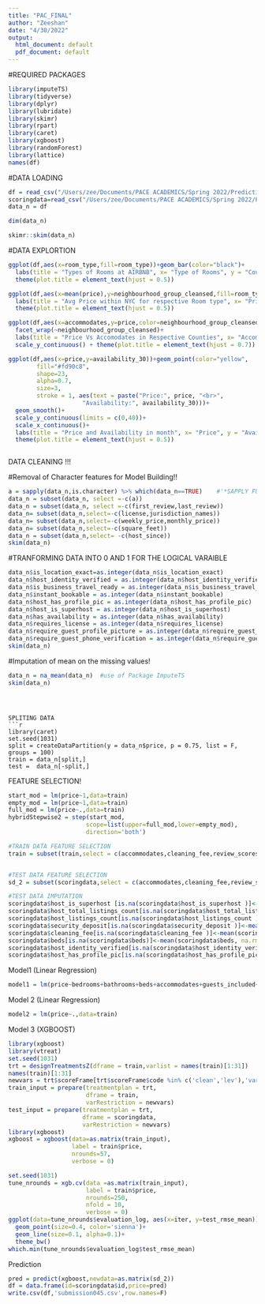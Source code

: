 ```yaml
---
title: "PAC_FINAL"
author: "Zeeshan"
date: "4/30/2022"
output:
  html_document: default
  pdf_document: default
---
```

#REQUIRED PACKAGES
```r
library(imputeTS)
library(tidyverse)
library(dplyr)
library(lubridate)
library(skimr)
library(rpart)
library(caret)
library(xgboost)
library(randomForest)
library(lattice)
names(df)
```


#DATA LOADING
```r
df = read_csv("/Users/zee/Documents/PACE ACADEMICS/Spring 2022/Predictive Analytics/predictrentlala2022/analysisData.csv")
scoringdata=read_csv("/Users/zee/Documents/PACE ACADEMICS/Spring 2022/Predictive Analytics/predictrentlala2022/scoringData.csv")
data_n = df
```


```r
dim(data_n)
```
```r
skimr::skim(data_n)
```

#DATA EXPLORTION
```r
ggplot(df,aes(x=room_type,fill=room_type))+geom_bar(color="black")+
  labs(title = "Types of Rooms at AIRBNB", x= "Type of Rooms", y = "Count")+
  theme(plot.title = element_text(hjust = 0.5))
```

```r
ggplot(df,aes(x=mean(price),y=neighbourhood_group_cleansed,fill=room_type)) + geom_bar(stat='identity') +  
  labs(title = "Avg Price within NYC for respective Room type", x= "Price", y = "Neighbourhood")+
  theme(plot.title = element_text(hjust = 0.5))
```

```r
ggplot(df,aes(x=accommodates,y=price,color=neighbourhood_group_cleansed)) + geom_point() + geom_smooth()+
  facet_wrap(~neighbourhood_group_cleansed)+
  labs(title = "Price Vs Accomodates in Respective Counties", x= "Accommodates", y = "Price")+scale_x_continuous()+
  scale_y_continuous() + theme(plot.title = element_text(hjust = 0.7))
```

```r
ggplot(df,aes(x=price,y=availability_30))+geom_point(color="yellow",
        fill="#fd90c8",
        shape=23,
        alpha=0.7,
        size=3,
        stroke = 1, aes(text = paste("Price:", price, "<br>",
                     "Availability:", availability_30)))+
  geom_smooth()+
  scale_y_continuous(limits = c(0,40))+
  scale_x_continuous()+
  labs(title = "Price and Availability in month", x= "Price", y = "Availability")+
  theme(plot.title = element_text(hjust = 0.5))
```

```r
```
DATA CLEANING !!!

#Removal of Character features for Model Building!!
```r
a = sapply(data_n,is.character) %>% which(data_n==TRUE)    #'*SAPPLY FUNCTION FOR INCLUDING ALL CHARACTER VARIABLES FOR REMOVAL*
data_n = subset(data_n, select =-c(a))
data_n = subset(data_n, select =-c(first_review,last_review))     
data_n= subset(data_n,select=-c(license,jurisdiction_names))
data_n= subset(data_n,select=-c(weekly_price,monthly_price))
data_n= subset(data_n,select=-c(square_feet))
data_n = subset(data_n,select= -c(host_since))
skim(data_n)
```

#TRANFORMING DATA INTO 0 AND 1 FOR THE LOGICAL VARAIBLE
```r
data_n$is_location_exact=as.integer(data_n$is_location_exact)
data_n$host_identity_verified = as.integer(data_n$host_identity_verified)
data_n$is_business_travel_ready = as.integer(data_n$is_business_travel_ready)
data_n$instant_bookable = as.integer(data_n$instant_bookable)
data_n$host_has_profile_pic = as.integer(data_n$host_has_profile_pic)
data_n$host_is_superhost = as.integer(data_n$host_is_superhost)
data_n$has_availability = as.integer(data_n$has_availability)
data_n$requires_license = as.integer(data_n$requires_license)
data_n$require_guest_profile_picture = as.integer(data_n$require_guest_profile_picture)
data_n$require_guest_phone_verification = as.integer(data_n$require_guest_phone_verification)
skim(data_n)
```
#Imputation of mean on the missing values!

```r
data_n = na_mean(data_n)  #use of Package ImputeTS 
skim(data_n)
```

```



SPLITING DATA 
```r
library(caret)
set.seed(1031)
split = createDataPartition(y = data_n$price, p = 0.75, list = F, groups = 100)
train = data_n[split,]
test =  data_n[-split,]
```

FEATURE SELECTION!
```r
start_mod = lm(price~1,data=train)
empty_mod = lm(price~1,data=train)
full_mod = lm(price~.,data=train)
hybridStepwise2 = step(start_mod,
                      scope=list(upper=full_mod,lower=empty_mod),
                      direction='both')

#TRAIN DATA FEATURE SELECTION
train = subset(train,select = c(accommodates,cleaning_fee,review_scores_location,bathrooms,availability_30,availability_90,  calculated_host_listings_count_entire_homes,number_of_reviews_ltm,review_scores_value,calculated_host_listings_count,bedrooms,review_scores_rating,              minimum_minimum_nights,security_deposit,calculated_host_listings_count_shared_rooms,guests_included,review_scores_checkin,beds,                          host_listings_count,review_scores_cleanliness,maximum_minimum_nights,reviews_per_month,extra_people,availability_365,review_scores_accuracy                     ,host_identity_verified,availability_60,require_guest_phone_verification,number_of_reviews,minimum_nights,minimum_nights_avg_ntm,price))


#TEST DATA FEATURE SELECTION
sd_2 = subset(scoringdata,select = c(accommodates,cleaning_fee,review_scores_location,bathrooms,availability_30,availability_90,  calculated_host_listings_count_entire_homes,number_of_reviews_ltm,review_scores_value,calculated_host_listings_count,bedrooms,review_scores_rating,              minimum_minimum_nights,security_deposit,calculated_host_listings_count_shared_rooms,guests_included,review_scores_checkin,beds,                          host_listings_count,review_scores_cleanliness,maximum_minimum_nights,reviews_per_month,extra_people,availability_365,review_scores_accuracy                     ,host_identity_verified,availability_60,require_guest_phone_verification,number_of_reviews,minimum_nights,minimum_nights_avg_ntm))
```


```r
#TEST DATA IMPUTATION
scoringdata$host_is_superhost [is.na(scoringdata$host_is_superhost )]<-mean(scoringdata$host_is_superhost , na.rm = T)
scoringdata$host_total_listings_count[is.na(scoringdata$host_total_listings_count )]<-mean(scoringdata$host_total_listings_count , na.rm = T)
scoringdata$host_listings_count[is.na(scoringdata$host_listings_count )]<-mean(scoringdata$host_listings_count , na.rm = T)
scoringdata$security_deposit[is.na(scoringdata$security_deposit )]<-mean(scoringdata$security_deposit , na.rm = T)
scoringdata$cleaning_fee[is.na(scoringdata$cleaning_fee )]<-mean(scoringdata$cleaning_fee, na.rm = T)
scoringdata$beds[is.na(scoringdata$beds)]<-mean(scoringdata$beds, na.rm = T)
scoringdata$host_identity_verified[is.na(scoringdata$host_identity_verified )]<-mean(scoringdata$host_identity_verified, na.rm = T)
scoringdata$host_has_profile_pic[is.na(scoringdata$host_has_profile_pic )]<-mean(scoringdata$host_has_profile_pic, na.rm = T)
```



Model1 (Linear Regression)
```r
model1 = lm(price~bedrooms+bathrooms+beds+accommodates+guests_included+cleaning_fee+calculated_host_listings_count_entire_homes+calculated_host_listings_count_entire_homes+security_deposit,data=train)
```

Model 2 (Linear Regression)
```r
model2 = lm(price~.,data=train)
```
 
Model 3 (XGBOOST)

```r

library(xgboost)
library(vtreat)
set.seed(1031)
trt = designTreatmentsZ(dframe = train,varlist = names(train)[1:31])
names(train)[1:31]
newvars = trt$scoreFrame[trt$scoreFrame$code %in% c('clean','lev'),'varName']
train_input = prepare(treatmentplan = trt, 
                      dframe = train,
                      varRestriction = newvars)
test_input = prepare(treatmentplan = trt, 
                     dframe = scoringdata,
                     varRestriction = newvars)
library(xgboost)
xgboost = xgboost(data=as.matrix(train_input), 
                  label = train$price,
                  nrounds=57,
                  verbose = 0)

set.seed(1031)
tune_nrounds = xgb.cv(data =as.matrix(train_input), 
                      label = train$price,
                      nrounds=250,
                      nfold = 10,
                      verbose = 0)
ggplot(data=tune_nrounds$evaluation_log, aes(x=iter, y=test_rmse_mean))+
  geom_point(size=0.4, color='sienna')+
  geom_line(size=0.1, alpha=0.1)+
  theme_bw()
which.min(tune_nrounds$evaluation_log$test_rmse_mean)


```
Prediction
```r
pred = predict(xgboost,newdata=as.matrix(sd_2))
df = data.frame(id=scoringdata$id,price=pred)
write.csv(df,'submission045.csv',row.names=F)
```

